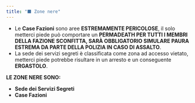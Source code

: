 ```yaml
---
title: "⬛ Zone nere"
---
```


- Le **Case Fazioni** sono aree **ESTREMAMENTE PERICOLOSE**, il solo metterci piede può comportare un **PERMADEATH PER TUTTI I MEMBRI DELLA FAZIONE SCONFITTA, SARÀ OBBLIGATORIO SIMULARE PAURA ESTREMA DA PARTE DELLA POLIZIA IN CASO DI ASSALTO**.
- La sede dei servizi segreti è classificata come zona ad accesso vietato, metterci piede potrebbe risultare in un arresto e un conseguente **ERGASTOLO**.

**LE ZONE NERE SONO:**

- **Sede dei Servizi Segreti**
- **Case Fazioni**
